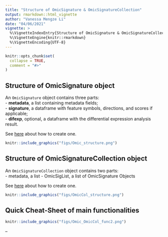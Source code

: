 ```yaml
---
title: "Structure of OmicSignature & OmicSignatureCollection"
output: rmarkdown::html_vignette
author: "Vanessa Mengze Li"
date: "04/06/2021"
vignette: >
  %\VignetteIndexEntry{Structure of OmicSignature & OmicSignatureCollection}
  %\VignetteEngine{knitr::rmarkdown}
  %\VignetteEncoding{UTF-8}
---
```


```r
knitr::opts_chunk$set(
  collapse = TRUE,
  comment = "#>"
)
```

## Structure of OmicSignature object
An `OmicSignature` object contains three parts:  
 - **metadata**, a list containing metadata fields;  
 - **signature**, a dataframe with feature symbols, directions, and scores if applicable;  
 - **difexp**, optional, a dataframe with the differential expression analysis result.  

See [here](https://montilab.github.io/OmicSignature/articles/CreateOmS.html) about how to create one. 

```r
knitr::include_graphics("figs/Omic_structure.png")
```


## Structure of OmicSignatureCollection object
An `OmicSignatureCollection` object contains two parts:  
 - metadata, a list 
 - OmicSigList, a list of OmicSignature Objects  

See [here](https://montilab.github.io/OmicSignature/articles/CreateOmSC.html) about how to create one. 

```r
knitr::include_graphics("figs/OmicCol_structure.png")
```


## Quick Cheat-Sheet of main functionalities
```r
knitr::include_graphics("figs/Omic_OmicCol_func2.png")
```

--

